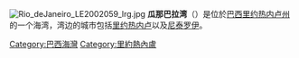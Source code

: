 [[File:Rio_deJaneiro_LE2002059_lrg.jpg|thumb]]
'''瓜那巴拉湾'''（{{lang-pt|'''Baía da Guanabara'''}}）是位於[[巴西|巴西]][[里约热内卢州|里约热内卢州]]的一个海湾，湾边的城市包括[[里约热内卢|里约热内卢]]以及[[尼泰罗伊|尼泰罗伊]]。
{{Commonscat|Guanabara Bay|position=left}}
{{巴西地理小作品}}
{{coord|22|47|25|S|43|9|20|W|region:BR-RJ_type:waterbody|display=title}}

[[Category:巴西海灣|Category:巴西海灣]]
[[Category:里約熱內盧|Category:里約熱內盧]]